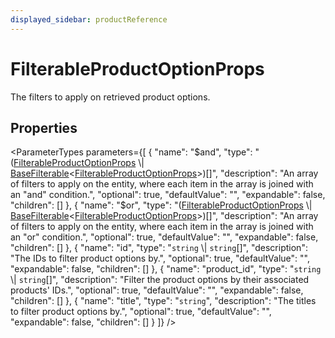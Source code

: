 ```yaml
---
displayed_sidebar: productReference
---
```



# FilterableProductOptionProps

The filters to apply on retrieved product options.

## Properties

<ParameterTypes parameters={[
  {
    "name": "$and",
    "type": "([FilterableProductOptionProps](FilterableProductOptionProps.mdx) \\| [BaseFilterable](BaseFilterable.mdx)&#60;[FilterableProductOptionProps](FilterableProductOptionProps.mdx)&#62;)[]",
    "description": "An array of filters to apply on the entity, where each item in the array is joined with an \"and\" condition.",
    "optional": true,
    "defaultValue": "",
    "expandable": false,
    "children": []
  },
  {
    "name": "$or",
    "type": "([FilterableProductOptionProps](FilterableProductOptionProps.mdx) \\| [BaseFilterable](BaseFilterable.mdx)&#60;[FilterableProductOptionProps](FilterableProductOptionProps.mdx)&#62;)[]",
    "description": "An array of filters to apply on the entity, where each item in the array is joined with an \"or\" condition.",
    "optional": true,
    "defaultValue": "",
    "expandable": false,
    "children": []
  },
  {
    "name": "id",
    "type": "`string` \\| `string`[]",
    "description": "The IDs to filter product options by.",
    "optional": true,
    "defaultValue": "",
    "expandable": false,
    "children": []
  },
  {
    "name": "product_id",
    "type": "`string` \\| `string`[]",
    "description": "Filter the product options by their associated products' IDs.",
    "optional": true,
    "defaultValue": "",
    "expandable": false,
    "children": []
  },
  {
    "name": "title",
    "type": "`string`",
    "description": "The titles to filter product options by.",
    "optional": true,
    "defaultValue": "",
    "expandable": false,
    "children": []
  }
]} />
